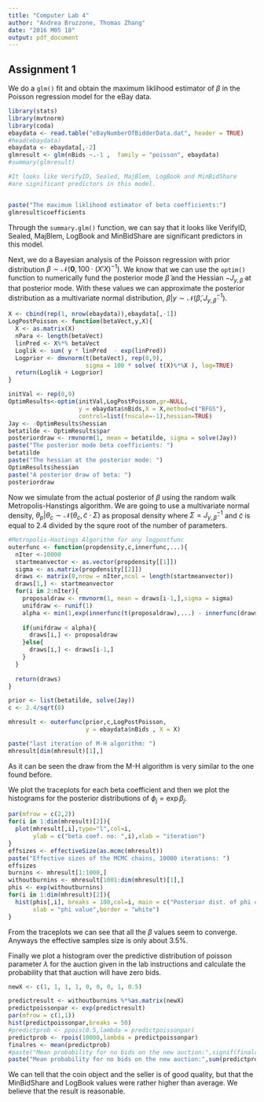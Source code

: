 ```yaml
---
title: "Computer Lab 4"
author: "Andrea Bruzzone, Thomas Zhang"
date: "2016 M05 18"
output: pdf_document
---
```


## Assignment 1

We do a `glm()` fit and obtain the maximum liklihood estimator of $\beta$ in the Poisson regression model for the eBay data.

```r
library(stats)
library(mvtnorm)
library(coda)
ebaydata <- read.table("eBayNumberOfBidderData.dat", header = TRUE)
#head(ebaydata)
ebaydata <- ebaydata[,-2]
glmresult <- glm(nBids ~.-1 ,  family = "poisson", ebaydata)
#summary(glmresult)

#It looks like VerifyID, Sealed, MajBlem, LogBook and MinBidShare
#are significant predictors in this model.


paste("The maximum liklihood estimator of beta coefficients:")
glmresult$coefficients
```

Through the `summary.glm()` function, we can say that it looks like VerifyID, Sealed, MajBlem, LogBook and MinBidShare are significant predictors in this model.

Next, we do a Bayesian analysis of the Poisson regression with prior distribution $\beta \sim \mathcal{N}(\mathbf{0}, 100 \cdot (X'X)^{-1})$.
We know that we can use the `optim()` function to numerically fund the posterior mode $\tilde{\beta}$ and the Hessian $-J_{y,\tilde{\beta}}$ at that posterior mode. With these values we can approximate the posterior distribution as a multivariate normal distribution, $\beta|y \sim \mathcal{N}(\tilde{\beta}, J_{y,\tilde{\beta}}^{-1})$.

```r
X <- cbind(rep(1, nrow(ebaydata)),ebaydata[,-1])
LogPostPoisson <- function(betaVect,y,X){
  X <- as.matrix(X)
  nPara <- length(betaVect)
  linPred <- X%*% betaVect
  Loglik <- sum( y * linPred  - exp(linPred))
  Logprior <- dmvnorm(t(betaVect), rep(0,9), 
                      sigma = 100 * solve( t(X)%*%X ), log=TRUE)
  return(Loglik + Logprior)
}

initVal <- rep(0,9)
OptimResults<-optim(initVal,LogPostPoisson,gr=NULL,
                    y = ebaydata$nBids,X = X,method=c("BFGS"),
                    control=list(fnscale=-1),hessian=TRUE)
Jay <- -OptimResults$hessian
betatilde <- OptimResults$par
posteriordraw <- rmvnorm(1, mean = betatilde, sigma = solve(Jay))
paste("The posterior mode beta coefficients: ")
betatilde
paste("The hessian at the posterior mode: ")
OptimResults$hessian
paste("A posterior draw of beta: ")
posteriordraw
```

Now we simulate from the actual posterior of $\beta$ using the random walk Metropolis-Hanstings algorithm. We are going to use a multivariate normal density,  $\theta_{p}|\theta_{c} \sim \mathcal{N}(\theta_{c}, \tilde{c} \cdot \Sigma)$  as proposal density where $\Sigma = J_{y,\tilde{\beta}}^{-1}$ and $\tilde{c}$ is equal to 2.4 divided by the squre root of the number of parameters. 

```r
#Metropolis-Hastings Algorithm for any logpostfunc
outerfunc <- function(propdensity,c,innerfunc,...){
  nIter <-10000
  startmeanvector <- as.vector(propdensity[[1]])
  sigma <- as.matrix(propdensity[[2]])
  draws <- matrix(0,nrow = nIter,ncol = length(startmeanvector))
  draws[1,] <- startmeanvector
  for(i in 2:nIter){
    proposaldraw <- rmvnorm(1, mean = draws[i-1,],sigma = sigma)
    unifdraw <- runif(1)
    alpha <- min(1,exp(innerfunc(t(proposaldraw),...) - innerfunc(draws[i-1,],...)))
    
    if(unifdraw < alpha){
      draws[i,] <- proposaldraw
    }else{
      draws[i,] <- draws[i-1,]
    }
  }
  
  return(draws)
}

prior <- list(betatilde, solve(Jay)) 
c <- 2.4/sqrt(8)

mhresult <- outerfunc(prior,c,LogPostPoisson,
                      y = ebaydata$nBids , X = X)

paste("last iteration of M-H algorithm: ")
mhresult[dim(mhresult)[1],]
```

As it can be seen the draw from the M-H algorithm is very similar to the one found before.

We plot the traceplots for each beta coefficient and then we plot the histograms for the posterior distributions of $\phi_{j} = \exp{\beta_{j}}$.

```r
par(mfrow = c(2,2))
for(i in 1:dim(mhresult)[2]){
  plot(mhresult[,i],type="l",col=i,
       ylab = c("beta coef. no: ",i),xlab = "iteration")
}
effsizes <- effectiveSize(as.mcmc(mhresult))
paste("Effective sizes of the MCMC chains, 10000 iterations: ")
effsizes
burnins <- mhresult[1:1000,]
withoutburnins <- mhresult[1001:dim(mhresult)[1],]
phis <- exp(withoutburnins)
for(i in 1:dim(mhresult)[2]){
  hist(phis[,i], breaks = 100,col=i, main = c("Posterior dist. of phi coef. no: ",i),
       xlab = "phi value",border = "white")
}
```

From the traceplots we can see that all the $\beta$ values seem to converge. Anyways the effective samples size is only about 3.5%.

Finally we plot a histogram over the predictive distribution of poisson parameter $\lambda$ for the auction given in the lab instructions and calculate the probability that that auction will have zero bids.  
```r
newX <- c(1, 1, 1, 1, 0, 0, 0, 1, 0.5)

predictresult <- withoutburnins %*%as.matrix(newX)
predictpoissonpar <- exp(predictresult)
par(mfrow = c(1,1))
hist(predictpoissonpar,breaks = 50)
#predictprob <- ppois(0.5,lambda = predictpoissonpar)
predictprob <- rpois(10000,lambda = predictpoissonpar)
finalres <- mean(predictprob)
#paste("Mean probability for no bids on the new auction:",signif(finalres,3))
paste("Mean probability for no bids on the new auction:",sum(predictprob == 0)/10000)
```

We can tell that the coin object and the seller is of good quality, but that the MinBidShare and LogBook values were rather higher than average. We believe that the result is reasonable. 

